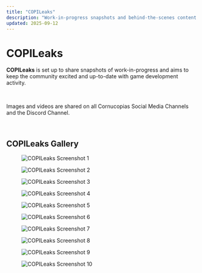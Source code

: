 ```yaml
---
title: "COPILeaks"
description: "Work-in-progress snapshots and behind-the-scenes content from Cornucopias development."
updated: 2025-09-12
---
```


# COPILeaks  

**COPILeaks** is set up to share snapshots of work-in-progress and aims to keep the community excited and up-to-date with game development activity.  

</br>  

Images and videos are shared on all Cornucopias Social Media Channels and the Discord Channel.  

</br>  

## COPILeaks Gallery  

<figure>
  <img src="/images/copileaks/copileaks1.avif" alt="COPILeaks Screenshot 1"/>
</figure>  

<figure>
  <img src="/images/copileaks/copileaks2.avif" alt="COPILeaks Screenshot 2"/>
</figure>  

<figure>
  <img src="/images/copileaks/copileaks3.avif" alt="COPILeaks Screenshot 3"/>
</figure>  

<figure>
  <img src="/images/copileaks/copileaks4.avif" alt="COPILeaks Screenshot 4"/>
</figure>  

<figure>
  <img src="/images/copileaks/copileaks5.avif" alt="COPILeaks Screenshot 5"/>
</figure>  

<figure>
  <img src="/images/copileaks/copileaks6.avif" alt="COPILeaks Screenshot 6"/>
</figure>  

<figure>
  <img src="/images/copileaks/copileaks7.avif" alt="COPILeaks Screenshot 7"/>
</figure>  

<figure>
  <img src="/images/copileaks/copileaks8.avif" alt="COPILeaks Screenshot 8"/>
</figure>  

<figure>
  <img src="/images/copileaks/copileaks9.avif" alt="COPILeaks Screenshot 9"/>
</figure>  

<figure>
  <img src="/images/copileaks/copileaks10.avif" alt="COPILeaks Screenshot 10"/>
</figure>  

